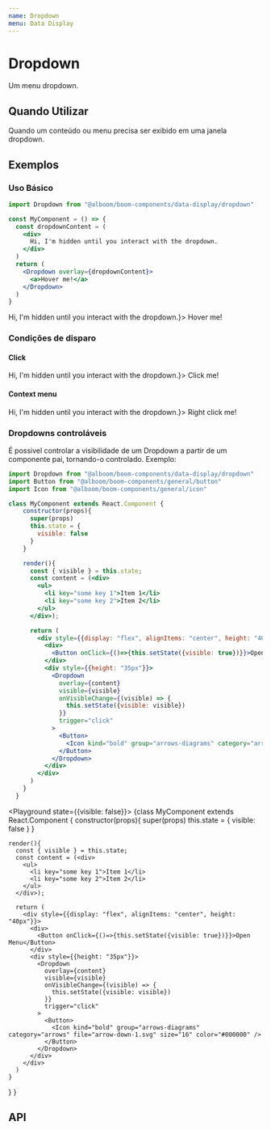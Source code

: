 ```yaml
---
name: Dropdown
menu: Data Display
---
```




# Dropdown

Um menu dropdown.

## Quando Utilizar

Quando um conteúdo ou menu precisa ser exibido em uma janela dropdown.

## Exemplos

### Uso Básico

```jsx
import Dropdown from "@alboom/boom-components/data-display/dropdown"

const MyComponent = () => {
  const dropdownContent = (
    <div>
      Hi, I'm hidden until you interact with the dropdown.
    </div>
  )
  return (
    <Dropdown overlay={dropdownContent}>
      <a>Hover me!</a>
    </Dropdown>
  )
}
```

<Playground>
  <Dropdown overlay={<div>Hi, I'm hidden until you interact with the dropdown.</div>}>
    <a>Hover me!</a>
  </Dropdown>
</Playground>

### Condições de disparo

#### Click

<Playground>
  <Dropdown trigger={['click']} overlay={<div>Hi, I'm hidden until you interact with the dropdown.</div>}>
    <a>Click me!</a>
  </Dropdown>
</Playground>

#### Context menu

<Playground>
  <Dropdown trigger={['contextmenu']} overlay={<div>Hi, I'm hidden until you interact with the dropdown.</div>}>
    <a>Right click me!</a>
  </Dropdown>
</Playground>

### Dropdowns controláveis

É possivel controlar a visibilidade de um Dropdown a partir de um componente pai, tornando-o controlado. Exemplo:

```jsx
import Dropdown from "@alboom/boom-components/data-display/dropdown"
import Button from "@alboom/boom-components/general/button"
import Icon from "@alboom/boom-components/general/icon"

class MyComponent extends React.Component {
    constructor(props){
      super(props)
      this.state = {
        visible: false
      }
    }

    render(){
      const { visible } = this.state;
      const content = (<div>
        <ul>
          <li key="some key 1">Item 1</li>
          <li key="some key 2">Item 2</li>
        </ul>
      </div>);

      return (
        <div style={{display: "flex", alignItems: "center", height: "40px"}}>
          <div>
            <Button onClick={()=>{this.setState({visible: true})}}>Open Menu</Button>
          </div>
          <div style={{height: "35px"}}>
            <Dropdown
              overlay={content} 
              visible={visible} 
              onVisibleChange={(visible) => {
                this.setState({visible: visible})
              }} 
              trigger="click"
            >
              <Button>
                <Icon kind="bold" group="arrows-diagrams" category="arrows" file="arrow-down-1.svg" size="16" color="#000000" />
              </Button>
            </Dropdown>
          </div>
        </div>
      )
    }
  }
```

<Playground state={{visible: false}}>
  {class MyComponent extends React.Component {
    constructor(props){
      super(props)
      this.state = {
        visible: false
      }
    }

    render(){
      const { visible } = this.state;
      const content = (<div>
        <ul>
          <li key="some key 1">Item 1</li>
          <li key="some key 2">Item 2</li>
        </ul>
      </div>);

      return (
        <div style={{display: "flex", alignItems: "center", height: "40px"}}>
          <div>
            <Button onClick={()=>{this.setState({visible: true})}}>Open Menu</Button>
          </div>
          <div style={{height: "35px"}}>
            <Dropdown
              overlay={content} 
              visible={visible} 
              onVisibleChange={(visible) => {
                this.setState({visible: visible})
              }} 
              trigger="click"
            >
              <Button>
                <Icon kind="bold" group="arrows-diagrams" category="arrows" file="arrow-down-1.svg" size="16" color="#000000" />
              </Button>
            </Dropdown>
          </div>
        </div>
      )
    }
  }
}
</Playground>

## API

<Props of={Dropdown} />